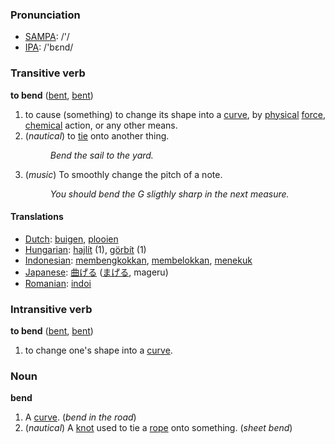=== Pronunciation ===
*[[w:SAMPA|SAMPA]]: /'/
*[[w:IPA|IPA]]: /'bεnd/

=== Transitive verb ===

'''to bend''' ([[bent]], [[bent]])

# to cause (something) to change its shape into a [[curve]], by [[physical]] [[force]], [[chemical]] action, or any other means.
# (''nautical'') to [[tie]] onto another thing.
#: ''Bend the sail to the yard.''
# (''music'') To smoothly change the pitch of a note.
#: ''You should bend the G sligthly sharp in the next measure.''

==== Translations ====
*[[Dutch]]: [[buigen]], [[plooien]] <!-- not checked -->
*[[Hungarian]]: [[hajlít]] (1), [[görbít]] (1)
*[[Indonesian]]: [[bengkok|membengkokkan]], [[belok|membelokkan]], [[tekuk|menekuk]] <!-- not checked -->
*[[Japanese]]: [[曲げる]] ([[まげる]], mageru) <!-- not checked -->
*[[Romanian]]: [[indoi]]

=== Intransitive verb ===

'''to bend''' ([[bent]], [[bent]])

# to change one's shape into a [[curve]].

=== Noun ===
'''bend'''

# A [[curve]].  (''bend in the road'')
# (''nautical'') A [[knot]] used to tie a [[rope]] onto something.  (''sheet bend'')